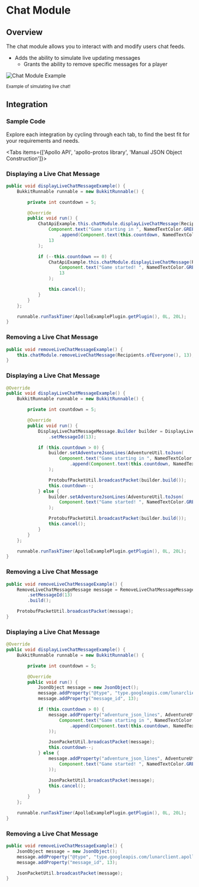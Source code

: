 
# Chat Module

## Overview

The chat module allows you to interact with and modify users chat feeds.

- Adds the ability to simulate live updating messages
    - Grants the ability to remove specific messages for a player

![Chat Module Example](https://i.imgur.com/4kMmYJZ.gif#center)

<div style={{ textAlign: "center" }}>
    <small>Example of simulating live chat!</small>
</div>

## Integration

### Sample Code
Explore each integration by cycling through each tab, to find the best fit for your requirements and needs.

<Tabs items={['Apollo API', 'apollo-protos library', 'Manual JSON Object Construction']}>

<Tab>

### Displaying a Live Chat Message

```java
public void displayLiveChatMessageExample() {
    BukkitRunnable runnable = new BukkitRunnable() {

        private int countdown = 5;

        @Override
        public void run() {
            ChatApiExample.this.chatModule.displayLiveChatMessage(Recipients.ofEveryone(),
                Component.text("Game starting in ", NamedTextColor.GREEN)
                    .append(Component.text(this.countdown, NamedTextColor.BLUE)),
                13
            );

            if (--this.countdown == 0) {
                ChatApiExample.this.chatModule.displayLiveChatMessage(Recipients.ofEveryone(),
                    Component.text("Game started! ", NamedTextColor.GREEN),
                    13
                );

                this.cancel();
            }
        }
    };

    runnable.runTaskTimer(ApolloExamplePlugin.getPlugin(), 0L, 20L);
}
```

### Removing a Live Chat Message

```java
public void removeLiveChatMessageExample() {
    this.chatModule.removeLiveChatMessage(Recipients.ofEveryone(), 13);
}
```

</Tab>

<Tab>

### Displaying a Live Chat Message

```java
@Override
public void displayLiveChatMessageExample() {
    BukkitRunnable runnable = new BukkitRunnable() {

        private int countdown = 5;

        @Override
        public void run() {
            DisplayLiveChatMessageMessage.Builder builder = DisplayLiveChatMessageMessage.newBuilder()
                .setMessageId(13);

            if (this.countdown > 0) {
                builder.setAdventureJsonLines(AdventureUtil.toJson(
                    Component.text("Game starting in ", NamedTextColor.GREEN)
                        .append(Component.text(this.countdown, NamedTextColor.BLUE)))
                );

                ProtobufPacketUtil.broadcastPacket(builder.build());
                this.countdown--;
            } else {
                builder.setAdventureJsonLines(AdventureUtil.toJson(
                    Component.text("Game started! ", NamedTextColor.GREEN))
                );

                ProtobufPacketUtil.broadcastPacket(builder.build());
                this.cancel();
            }
        }
    };

    runnable.runTaskTimer(ApolloExamplePlugin.getPlugin(), 0L, 20L);
}
```

### Removing a Live Chat Message

```java
public void removeLiveChatMessageExample() {
    RemoveLiveChatMessageMessage message = RemoveLiveChatMessageMessage.newBuilder()
        .setMessageId(13)
        .build();

    ProtobufPacketUtil.broadcastPacket(message);
}
```

</Tab>

<Tab>

### Displaying a Live Chat Message

```java
@Override
public void displayLiveChatMessageExample() {
    BukkitRunnable runnable = new BukkitRunnable() {

        private int countdown = 5;

        @Override
        public void run() {
            JsonObject message = new JsonObject();
            message.addProperty("@type", "type.googleapis.com/lunarclient.apollo.chat.v1.DisplayLiveChatMessageMessage");
            message.addProperty("message_id", 13);

            if (this.countdown > 0) {
                message.addProperty("adventure_json_lines", AdventureUtil.toJson(
                    Component.text("Game starting in ", NamedTextColor.GREEN)
                        .append(Component.text(this.countdown, NamedTextColor.BLUE))
                ));

                JsonPacketUtil.broadcastPacket(message);
                this.countdown--;
            } else {
                message.addProperty("adventure_json_lines", AdventureUtil.toJson(
                    Component.text("Game started! ", NamedTextColor.GREEN)
                ));

                JsonPacketUtil.broadcastPacket(message);
                this.cancel();
            }
        }
    };

    runnable.runTaskTimer(ApolloExamplePlugin.getPlugin(), 0L, 20L);
}
```

### Removing a Live Chat Message

```java
public void removeLiveChatMessageExample() {
    JsonObject message = new JsonObject();
    message.addProperty("@type", "type.googleapis.com/lunarclient.apollo.chat.v1.RemoveLiveChatMessageMessage");
    message.addProperty("message_id", 13);

    JsonPacketUtil.broadcastPacket(message);
}
```

</Tab>

</Tabs>


